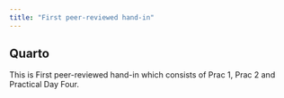 ```yaml
---
title: "First peer-reviewed hand-in"
---
```


## Quarto

This is First peer-reviewed hand-in which consists of Prac 1, Prac 2 and Practical Day Four.


